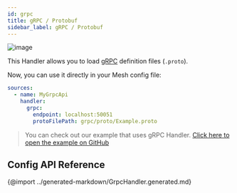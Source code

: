 ```yaml
---
id: grpc
title: gRPC / Protobuf
sidebar_label: gRPC / Protobuf
---
```

![image](https://user-images.githubusercontent.com/20847995/79218793-b27dcf00-7e59-11ea-8f0f-df97503f5494.png)

This Handler allows you to load [gRPC](https://grpc.io) definition files (`.proto`).

<PackageInstall packages="@graphql-mesh/grpc" />

Now, you can use it directly in your Mesh config file:

```yaml
sources:
  - name: MyGrpcApi
    handler:
      grpc:
        endpoint: localhost:50051
        protoFilePath: grpc/proto/Example.proto
```

> You can check out our example that uses gRPC Handler.
[Click here to open the example on GitHub](https://github.com/Urigo/graphql-mesh/tree/master/examples/grpc-example)

## Config API Reference

{@import ../generated-markdown/GrpcHandler.generated.md}

